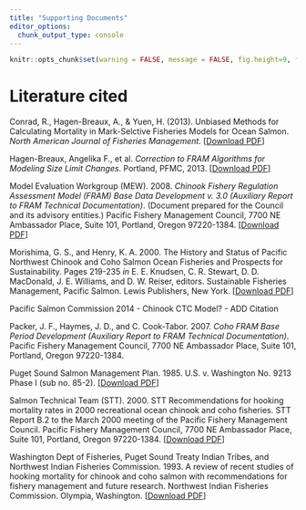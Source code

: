 ```yaml
---
title: "Supporting Documents"
editor_options: 
  chunk_output_type: console
---
```


```r
knitr::opts_chunk$set(warning = FALSE, message = FALSE, fig.height=9, fig.width=9)
```

# Literature cited

Conrad, R., Hagen-Breaux, A., & Yuen, H. (2013). Unbiased Methods for Calculating Mortality in Mark-Selctive Fisheries Models for Ocean Salmon. *North American Journal of Fisheries Management*. [<a href = "https://github.com/FRAMverse/fram_doc/raw/master/literature/Conradetal_2013_Unbiased_Methods.pdf" target = "_blank" title = "Download PDF">Download PDF</a>] 


Hagen-Breaux, Angelika F., et al. *Correction to FRAM Algorithms for Modeling Size Limit Changes*. Portland, PFMC, 2013. [<a href = "https://github.com/FRAMverse/fram_doc/raw/master/literature/Correction_to_FRAM_Algorithms_Evaluating_Size_Limit_Changes_final.pdf" target = "_blank" title = "Download PDF">Download PDF</a>]

Model Evaluation Workgroup (MEW).  2008.  *Chinook Fishery Regulation Assessment Model (FRAM)
    Base Data Development v. 3.0 (Auxiliary Report to FRAM Technical Documentation)*. (Document prepared for the Council and its advisory entities.) Pacific Fishery Management Council, 7700 NE Ambassador Place, Suite 101, Portland, Oregon 97220-1384. [<a href = "https://github.com/FRAMverse/fram_doc/raw/master/literature/chinook-fishery-regulation-assessment-model-fram-base-data-development-auxiliary-report-to-fram-technical-documentation-october-2008.pdf" target = "_blank" title = "Download PDF">Download PDF</a>]

Morishima, G. S., and Henry, K. A.  2000.  The History and Status of Pacific Northwest Chinook and Coho Salmon Ocean Fisheries and Prospects for Sustainability.  Pages 219-235 *in* E. E. Knudsen, C. R. Stewart, D. D. MacDonald, J. E. Williams, and D. W. Reiser, editors.  Sustainable Fisheries Management, Pacific Salmon.  Lewis Publishers, New York. [<a href = "https://github.com/FRAMverse/fram_doc/raw/master/literature/Morishima%20Henry%20scan.pdf" target = "_blank" title = "Download PDF">Download PDF</a>]

Pacific Salmon Commission 2014 - Chinook CTC Model? - ADD Citation

Packer, J. F., Haymes, J. D., and C. Cook-Tabor.  2007.  *Coho FRAM Base Period Development (Auxiliary Report to FRAM Technical Documentation)*.  Pacific Fishery Management Council, 7700 NE Ambassador Place, Suite 101, Portland, Oregon 97220-1384.

Puget Sound Salmon Management Plan.  1985.  U.S. v. Washington No. 9213 Phase I (sub no. 85-2). [<a href = "https://github.com/FRAMverse/fram_doc/raw/master/literature/ps-salmon-management-plan-1985.pdf" target = "_blank" title = "Download PDF">Download PDF</a>]

Salmon Technical Team (STT).  2000.  STT Recommendations for hooking mortality rates in 2000 recreational ocean chinook and coho fisheries.  STT Report B.2 to the March 2000 meeting of the Pacific Fishery Management Council.  Pacific Fishery Management Council, 7700 NE Ambassador Place, Suite 101, Portland, Oregon 97220-1384. [<a href = "https://github.com/FRAMverse/fram_doc/raw/master/literature/STT-Hooking-Mortality-2000.pdf" target = "_blank" title = "Download PDF">Download PDF</a>]

Washington Dept of Fisheries, Puget Sound Treaty Indian Tribes, and Northwest Indian Fisheries Commission.  1993.  A review of recent studies of hooking mortality for chinook and coho salmon with recommendations for fishery management and future research.  Northwest Indian Fisheries Commission.  Olympia, Washington. [<a href = "https://github.com/FRAMverse/fram_doc/raw/master/literature/PSSalmonComanagers1993_ReviewHookingMortalityStudies.pdf" target = "_blank" title = "Download PDF">Download PDF</a>]
